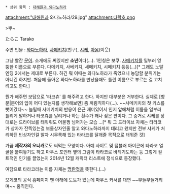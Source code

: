  * 상위 항목 : [[대해원과 와다노하라]]

attachment:"대해원과 와다노하라/29.jpg"
attachment:타락호.png

>뿌~

たらこ
Tarako 

주변 인물 : [[와다노하라]], [[사메키치]](친구), [[샤케]], [[아옴]](이웃)

그냥 빨간 [[문어]]. 소개에도 써있지만 '''소년'''이다(...). 1인칭은 보쿠. [[사메키치]]를 일부러 엉뚱한 이름으로 부른다. 다메키치, 사베키치, 세메키치, 시메키치 등등(...)[* 그래도 노말엔딩 2에서는 제대로 부른다. 하긴 뭐 이때는 와다노하라가 죽었으니 농담할 분위기는 아니긴 하지만. 처음에 돌아온 와다노하라를 만났을때도 틀린 이름으로 부르는 걸 고치려고도 한다.]

뭔가 해주면 보답으로 '타코츄' 를 해주려고 한다. 하지만 대부분은 거부한다. 실제로 [항문|문어의 입이 어디 있는지를 생각해보면] 좀 꺼림칙하다(...).
~~사메키치의 첫 키스를 뺏어갔다~~ 놀릴때 사메키치의 반응이 은근 재미있어서 인지 앞에처럼 이름을 일부러 틀리게 말하거나 타코츄를 날리거나 하는 횟수가 꽤나 잦은 편이다. 그 증거로 샤케를 상대로는 드라이브를 태워줘도 어물쩡 넘어가는 모습 ...[* 뭐 그 드라이브 자체는 타라코가 상자가 잔뜩있는걸 보물상자인줄 알고 와다노하라까지 데리고 왔지만 전부 샤케가 처리하던 빈상자인걸 알자 시무룩해 있는 타라코를 달래줄 목적으로 태워준 것]

가끔 '''제작자의 오너캐'''로도 써먹는 모양이다. 아예 사이트 및 텀블러 아이콘에 타라코 얼굴을 붙여놓기도 하고 마우스 포인터 옆의 그림이 타라코로 바뀌기도하는 등 그렇게 컬트적인 인기를 끌었는지 2014년 12월 캐릭터 리스트에 정식으로 등장했다.

여담으로 타라코라는 이름 자체는 [[명란젓]]을 뜻한다.(...)

모게코의 공식 홈페이지 맨 아래에 도트가 있는데 마우스 커서를 대면 ~~부들부들거리며~~ 움직인다.
